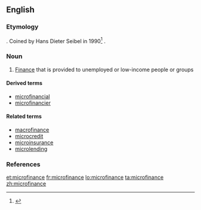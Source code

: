 ==English==

===Etymology===
{{prefix|micro|finance|lang=en}}. Coined by Hans Dieter Seibel in 1990<ref>{{reference-journal|title=Does History Matter? The Old and the New World of Microfinance in Europe and Asia|url=http://www.microfinancegateway.org/gm/document-1.9.29698/29667_file_Does_History_Matter.pdf|author=Hans Dieter Seibel|year=2005|journal=University of Cologne Development Research Center}}</ref><!-- Should check for earlier references.-->.

===Noun===
{{wikipedia}}
{{en-noun|-}}

# {{context|finance|lang=en}} [[finance|Finance]] that is provided to unemployed or low-income people or groups

====Derived terms====
* [[microfinancial]]
* [[microfinancier]]

====Related terms====
* [[macrofinance]]
* [[microcredit]]
* [[microinsurance]]
* [[microlending]]

===References===
<references/>

[[et:microfinance]]
[[fr:microfinance]]
[[lo:microfinance]]
[[ta:microfinance]]
[[zh:microfinance]]